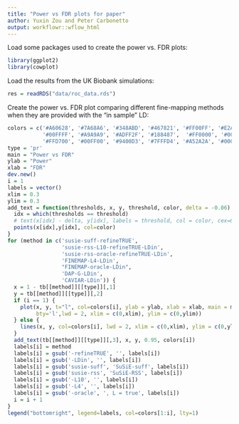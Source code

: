 ```yaml
---
title: "Power vs FDR plots for paper"
author: Yuxin Zou and Peter Carbonetto
output: workflowr::wflow_html
---
```


Load some packages used to create the power vs. FDR plots:

```r
library(ggplot2)
library(cowplot)
```

Load the results from the UK Biobank simulations:

```r
res = readRDS("data/roc_data.rds")
```

Create the power vs. FDR plot comparing different fine-mapping methods
when they are provided with the "in sample" LD:

```r
colors = c('#A60628', '#7A68A6', '#348ABD', '#467821', '#FF00FF', '#E2A233', 
           '#00FFFF', '#A9A9A9', '#ADFF2F', '#188487',  '#FF0000', '#000000', 
           '#FFD700', '#00FF00', '#9400D3', '#7FFFD4', '#A52A2A', '#000080')
type = 'pr'
main = "Power vs FDR"
ylab = "Power"
xlab = "FDR"
dev.new()
i = 1
labels = vector()
xlim = 0.3
ylim = 0.3
add_text = function(thresholds, x, y, threshold, color, delta = -0.06) {
  idx = which(thresholds == threshold)
  # text(x[idx] - delta, y[idx], labels = threshold, col = color, cex=0.8)
  points(x[idx],y[idx], col=color)
}
for (method in c('susie-suff-refineTRUE',
                 'susie-rss-L10-refineTRUE-LDin',
                 'susie-rss-oracle-refineTRUE-LDin',
                 'FINEMAP-L4-LDin',
                 "FINEMAP-oracle-LDin",
                 'DAP-G-LDin',
                 'CAVIAR-LDin')) {
  x = 1 - tb[[method]][[type]][,1]
  y = tb[[method]][[type]][,2]
  if (i == 1) {
    plot(x, y, t="l", col=colors[i], ylab = ylab, xlab = xlab, main = main,
	     bty='l',lwd = 2, xlim = c(0,xlim), ylim = c(0,ylim))
  } else {
    lines(x, y, col=colors[i], lwd = 2, xlim = c(0,xlim), ylim = c(0,ylim))
  }
  add_text(tb[[method]][[type]][,3], x, y, 0.95, colors[i])
  labels[i] = method
  labels[i] = gsub('-refineTRUE', '', labels[i])
  labels[i] = gsub('-LDin', '', labels[i])
  labels[i] = gsub('susie-suff', 'SuSiE-suff', labels[i])
  labels[i] = gsub('susie-rss', 'SuSiE-RSS', labels[i])
  labels[i] = gsub('-L10', '', labels[i])
  labels[i] = gsub('-L4', '', labels[i])
  labels[i] = gsub('-oracle', ', L = true', labels[i])
  i = i + 1
}
legend("bottomright", legend=labels, col=colors[1:i], lty=1)
```


